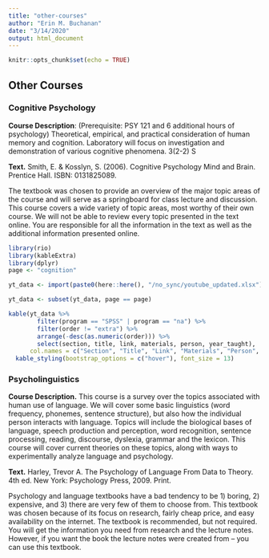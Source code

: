 ```yaml
---
title: "other-courses"
author: "Erin M. Buchanan"
date: "3/14/2020"
output: html_document
---
```


```r
knitr::opts_chunk$set(echo = TRUE)
```

## Other Courses

### Cognitive Psychology

**Course Description**: (Prerequisite: PSY 121 and 6 additional hours of psychology) Theoretical, empirical, and practical consideration of human memory and cognition. Laboratory will focus on investigation and demonstration of various cognitive phenomena. 3(2-2) S 

**Text.** Smith, E. & Kosslyn, S. (2006). Cognitive Psychology Mind and Brain. Prentice Hall. ISBN: 0131825089.

The textbook was chosen to provide an overview of the major topic areas of the course and will serve as a springboard for class lecture and discussion. This course covers a wide variety of topic areas, most worthy of their own course. We will not be able to review every topic presented in the text online. You are responsible for all the information in the text as well as the additional information presented online. 

```r
library(rio)
library(kableExtra)
library(dplyr)
page <- "cognition"

yt_data <- import(paste0(here::here(), "/no_sync/youtube_updated.xlsx"))

yt_data <- subset(yt_data, page == page)
```

```r
kable(yt_data %>% 
        filter(program == "SPSS" | program == "na") %>% 
        filter(order != "extra") %>% 
        arrange(-desc(as.numeric(order))) %>%
        select(section, title, link, materials, person, year_taught),
      col.names = c("Section", "Title", "Link", "Materials", "Person", "Year Taught")) %>% 
  kable_styling(bootstrap_options = c("hover"), font_size = 13)
```


### Psycholinguistics 

**Course Description.** This course is a survey over the topics associated with human use of language.  We will cover some basic linguistics (word frequency, phonemes, sentence structure), but also how the individual person interacts with language.  Topics will include the biological bases of language, speech production and perception, word recognition, sentence processing, reading, discourse, dyslexia, grammar and the lexicon.  This course will cover current theories on these topics, along with ways to experimentally analyze language and psychology.  

**Text.** Harley, Trevor A. The Psychology of Language From Data to Theory. 4th ed. New York: Psychology Press, 2009.  Print.

Psychology and language textbooks have a bad tendency to be 1) boring, 2) expensive, and 3) there are very few of them to choose from.  This textbook was chosen because of its focus on research, fairly cheap price, and easy availability on the internet.  The textbook is recommended, but not required.  You will get the information you need from research and the lecture notes.  However, if you want the book the lecture notes were created from – you can use this textbook.  
